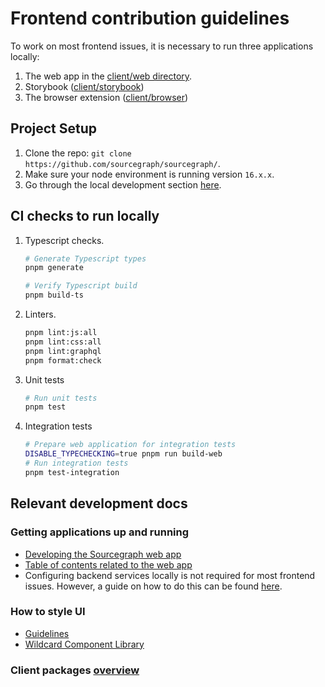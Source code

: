 # Frontend contribution guidelines

To work on most frontend issues, it is necessary to run three applications locally:

1. The web app in the [client/web directory](https://github.com/sourcegraph/sourcegraph/tree/main/client/web).
2. Storybook ([client/storybook](https://github.com/sourcegraph/sourcegraph/tree/main/client/storybook))
3. The browser extension ([client/browser](https://github.com/sourcegraph/sourcegraph/tree/main/client/browser))

## Project Setup

1. Clone the repo: `git clone https://github.com/sourcegraph/sourcegraph/`.
2. Make sure your node environment is running version `16.x.x`.
3. Go through the local development section [here](https://docs.sourcegraph.com/dev/background-information/web/web_app#local-development).

## CI checks to run locally

1. Typescript checks.

    ```sh
    # Generate Typescript types
    pnpm generate

    # Verify Typescript build
    pnpm build-ts
    ```

2. Linters.

    ```sh
    pnpm lint:js:all
    pnpm lint:css:all
    pnpm lint:graphql
    pnpm format:check
    ```

3. Unit tests

    ```sh
    # Run unit tests
    pnpm test
    ```

4. Integration tests

    ```sh
    # Prepare web application for integration tests
    DISABLE_TYPECHECKING=true pnpm run build-web
    # Run integration tests
    pnpm test-integration
    ```

## Relevant development docs

### Getting applications up and running

- [Developing the Sourcegraph web app](https://docs.sourcegraph.com/dev/background-information/web/web_app#commands)
- [Table of contents related to the web app](https://docs.sourcegraph.com/dev/background-information/web)
- Configuring backend services locally is not required for most frontend issues. However, a guide on how to do this can be found [here](https://docs.sourcegraph.com/dev/getting-started).

### How to style UI

- [Guidelines](https://docs.sourcegraph.com/dev/background-information/web/styling)
- [Wildcard Component Library](https://docs.sourcegraph.com/dev/background-information/web/wildcard)

### Client packages [overview](https://github.com/sourcegraph/sourcegraph/blob/main/client/README.md)
